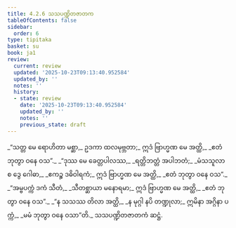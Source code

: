 ```yaml
---
title: 4.2.6 သသပဏ္ဍိတဇာတက
tableOfContents: false
sidebar:
  order: 6
type: tipitaka
basket: su
book: ja1
review:
  current: review
  updated: '2025-10-23T09:13:40.952584'
  updated_by: ''
  notes: ''
  history:
  - state: review
    date: '2025-10-23T09:13:40.952584'
    updated_by: ''
    notes: ''
    previous_state: draft
---
```



<ReviewStatus review={frontmatter.review} showDetails={true} />

<HypothesisAnnotation frontmatter={frontmatter} />

<DynamicBreadcrumb />

<Division number="61" book="ja1" e="ch" v="22" p="101">

<Paragraph number="960" book="ja1">
_“သတ္တ မေ ရောဟိတာ မစ္ဆာ,_  
ဥဒကာ ထလမုဗ္ဘတာ;_  
ဣဒံ ဗြာဟ္မဏ မေ အတ္ထိ,_  
_ဧတံ ဘုတွာ ဝနေ ဝသ”._  

</Paragraph>

</Division>
<Division number="62" book="ja1" e="ch" v="22" p="101">

<Paragraph number="961" type="verses" book="ja1">
_“ဒုဿ မေ ခေတ္တပါလဿ,_  
_ရတ္တိဘတ္တံ အပါဘတံ;_  
_မံသသူလာ စ ဒွေ ဂေါဓာ,_  
_ဧကဉ္စ ဒဓိဝါရကံ;_  
ဣဒံ ဗြာဟ္မဏ မေ အတ္ထိ,_  
_ဧတံ ဘုတွာ ဝနေ ဝသ”._  

</Paragraph>

</Division>
<Division number="63" book="ja1" e="ch" v="22" p="101">

<Paragraph number="962" type="verses" book="ja1">
_“အမ္ဗပက္ကံ ဒကံ သီတံ,_  
_သီတစ္ဆာယာ မနောရမာ;_  
ဣဒံ ဗြာဟ္မဏ မေ အတ္ထိ,_  
_ဧတံ ဘုတွာ ဝနေ ဝသ”._  

</Paragraph>

</Division>
<Division number="64" book="ja1" e="ch" v="22" p="101">

<Paragraph number="963" type="verses" book="ja1">
_“န သသဿ တိလာ အတ္ထိ,_  
_န မုဂ္ဂါ နပိ တဏ္ဍုလာ;_  
ဣမိနာ အဂ္ဂိနာ ပက္ကံ,_  
_မမံ ဘုတွာ ဝနေ ဝသာ”တိ._  


</Paragraph>
</Division>

<Paragraph number="964" type="center" book="ja1">
သသပဏ္ဍိတဇာတကံ ဆဋ္ဌံ.
</Paragraph>